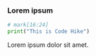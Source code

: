 ### Lorem ipsum

```python hello.py
# mark[16:24]
print("This is Code Hike")
```

Lorem ipsum dolor sit amet.
